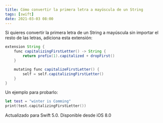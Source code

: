 ```yaml
---
title: Cómo convertir la primera letra a mayúscula de un String
tags: [swift]
date: 2021-03-03 08:00
---
```


Si quieres convertir la primera letra de un String a mayúscula sin importar el resto de las letras, adiciona esta extensión:

```java
extension String {
    func capitalizingFirstLetter() -> String {
        return prefix(1).capitalized + dropFirst()
    }

    mutating func capitalizeFirstLetter() {
        self = self.capitalizingFirstLetter()
    }
}
```

Un ejemplo para probarlo:

```swift
let test = "winter is Comming"
print(test.capitalizingFirstLetter())
```

Actualizado para Swift 5.0. Disponible desde iOS 8.0